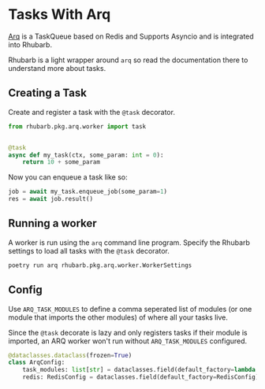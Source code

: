 # Tasks With Arq

[Arq](https://github.com/samuelcolvin/arq) is a TaskQueue based on Redis and Supports Asyncio and is integrated into Rhubarb.

Rhubarb is a light wrapper around `arq` so read the documentation there to understand more about tasks.


## Creating a Task

Create and register a task with the `@task` decorator.

```python
from rhubarb.pkg.arq.worker import task


@task
async def my_task(ctx, some_param: int = 0):
    return 10 + some_param
```

Now you can enqueue a task like so:


```python
job = await my_task.enqueue_job(some_param=1)
res = await job.result()
```

## Running a worker

A worker is run using the `arq` command line program. Specify the Rhubarb settings to load all tasks with the `@task` decorator.

```bash
poetry run arq rhubarb.pkg.arq.worker.WorkerSettings
```

## Config

Use `ARQ_TASK_MODULES` to define a comma seperated list of modules (or one module that imports the other modules) of where all your tasks live.

Since the `@task` decorate is lazy and only registers tasks if their module is imported, an ARQ worker won't run without `ARQ_TASK_MODULES` configured.

```python
@dataclasses.dataclass(frozen=True)
class ArqConfig:
    task_modules: list[str] = dataclasses.field(default_factory=lambda: list_env("ARQ_TASK_MODULES", []))
    redis: RedisConfig = dataclasses.field(default_factory=RedisConfig)
```